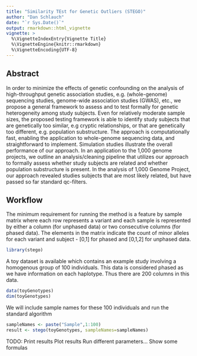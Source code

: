 ```yaml
---
title: "Similarity TEst for Genetic Outliers (STEGO)"
author: "Dan Schlauch"
date: "`r Sys.Date()`"
output: rmarkdown::html_vignette
vignette: >
  %\VignetteIndexEntry{Vignette Title}
  %\VignetteEngine{knitr::rmarkdown}
  %\VignetteEncoding{UTF-8}
---
```


## Abstract
In order to minimize the effects of genetic confounding on the analysis of high-throughput genetic association studies, e.g. (whole-genome) sequencing studies, genome-wide association studies (GWAS), etc., we propose a general framework to assess and to test formally for genetic heterogeneity among study subjects. Even for relatively moderate sample sizes, the proposed testing framework is able to identify study subjects that are genetically too similar, e.g cryptic relationships, or that are genetically too different, e.g. population substructure. The approach is computationally fast, enabling the application to whole-genome sequencing data, and straightforward to implement. Simulation studies illustrate the overall performance of our approach. In an application to the 1,000 genome projects, we outline an analysis/cleaning pipeline that utilizes our approach to formally assess whether study subjects are related and whether population substructure is present. In the analysis of 1,000 Genome Project, our approach revealed studies subjects that are most likely related, but have passed so far standard qc-filters.

## Workflow

The minimum requirement for running the method is a feature by sample matrix where each row represents a variant and each sample is represented by either a column (for unphased data) or two consecutive columns (for phased data).  The elements in the matrix indicate the count of minor alleles for each variant and subject - [0,1] for phased and [0,1,2] for unphased data.

```r
library(stego)
```


A toy dataset is available which contains an example study involving a homogenous group of 100 individuals.  This data is considered phased as we have information on each haplotype.  Thus there are 200 columns in this data. 

```r
data(toyGenotypes)
dim(toyGenotypes)
```
 
We will include sample names for these 100 individuals and run the standard algorithm
```r
sampleNames <- paste("Sample",1:100)
result <- stego(toyGenotypes, sampleNames=sampleNames)
```


TODO:
Print results
Plot results
Run different parameters...
Show some formulas